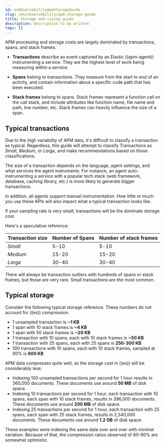 ```yaml
---
id: enObservabilityApmStorageGuide
slug: /en/observability/apm-storage-guide
title: Storage and sizing guide
description: Description to be written
tags: []
---
```


<div id="apm-storage-guide"></div>

APM processing and storage costs are largely dominated by transactions, spans, and stack frames.

* <DocLink id="enObservabilityApmDataModelTransactions">**Transactions**</DocLink> describe an event captured by an Elastic ((apm-agent)) instrumenting a service.
    They are the highest level of work being measuring within a service.

* <DocLink id="enObservabilityApmDataModelSpans">**Spans**</DocLink> belong to transactions. They measure from the start to end of an activity,
    and contain information about a specific code path that has been executed.

* **Stack frames** belong to spans. Stack frames represent a function call on the call stack,
    and include attributes like function name, file name and path, line number, etc.
    Stack frames can heavily influence the size of a span.

<div id="typical_transactions"></div>

## Typical transactions

Due to the high variability of APM data, it's difficult to classify a transaction as typical.
Regardless, this guide will attempt to classify Transactions as _Small_, _Medium_, or _Large_,
and make recommendations based on those classifications.

The size of a transaction depends on the language, agent settings, and what services the agent instruments.
For instance, an agent auto-instrumenting a service with a popular tech stack
(web framework, database, caching library, etc.) is more likely to generate bigger transactions.

In addition, all agents support manual instrumentation.
How little or much you use these APIs will also impact what a typical transaction looks like.

If your sampling rate is very small, transactions will be the dominate storage cost.

Here's a speculative reference:

| Transaction size | Number of Spans | Number of stack frames |
|---|---|---|
| _Small_ | 5-10 | 5-10 |
| _Medium_ | 15-20 | 15-20 |
| _Large_ | 30-40 | 30-40 |

There will always be transaction outliers with hundreds of spans or stack frames, but those are very rare.
Small transactions are the most common.

<div id="typical_storage"></div>

## Typical storage

Consider the following typical storage reference.
These numbers do not account for ((es)) compression.

* 1 unsampled transaction is **~1 KB**
* 1 span with 10 stack frames is **~4 KB**
* 1 span with 50 stack frames is **~20 KB**
* 1 transaction with 10 spans, each with 10 stack frames is **~50 KB**
* 1 transaction with 25 spans, each with 25 spans is **250-300 KB**
* 100 transactions with 10 spans, each with 10 stack frames, sampled at 90% is **600 KB**

APM data compresses quite well, so the storage cost in ((es)) will be considerably less:

* Indexing 100 unsampled transactions per second for 1 hour results in 360,000 documents. These documents use around **50 MB** of disk space.
* Indexing 10 transactions per second for 1 hour, each transaction with 10 spans, each span with 10 stack frames, results in 396,000 documents. These documents use around **200 MB** of disk space.
* Indexing 25 transactions per second for 1 hour, each transaction with 25 spans, each span with 25 stack frames, results in 2,340,000 documents. These documents use around **1.2 GB** of disk space.

<DocCallOut title="Note">
These examples were indexing the same data over and over with minimal variation. Because of that, the compression ratios observed of 80-90% are somewhat optimistic.
</DocCallOut>

